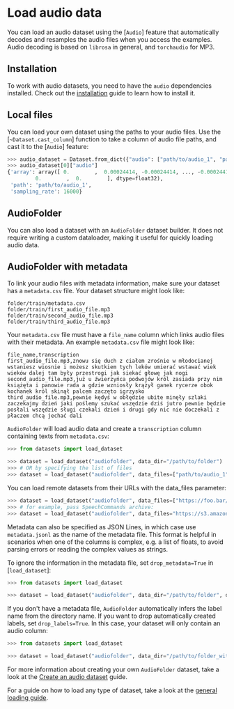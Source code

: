 # Load audio data

You can load an audio dataset using the [`Audio`] feature that automatically decodes and resamples the audio files when you access the examples.
Audio decoding is based on `librosa` in general, and `torchaudio` for MP3.

## Installation

To work with audio datasets, you need to have the `audio` dependencies installed.
Check out the [installation](./installation#audio) guide to learn how to install it.


## Local files

You can load your own dataset using the paths to your audio files. Use the [`~Dataset.cast_column`] function to take a column of audio file paths, and cast it to the [`Audio`] feature:

```py
>>> audio_dataset = Dataset.from_dict({"audio": ["path/to/audio_1", "path/to/audio_2", ..., "path/to/audio_n"]}).cast_column("audio", Audio())
>>> audio_dataset[0]["audio"]
{'array': array([ 0.        ,  0.00024414, -0.00024414, ..., -0.00024414,
         0.        ,  0.        ], dtype=float32),
 'path': 'path/to/audio_1',
 'sampling_rate': 16000}
```

## AudioFolder

You can also load a dataset with an `AudioFolder` dataset builder. It does not require writing a custom dataloader, making it useful for quickly loading audio data.

## AudioFolder with metadata

To link your audio files with metadata information, make sure your dataset has a `metadata.csv` file. Your dataset structure might look like:

```
folder/train/metadata.csv
folder/train/first_audio_file.mp3
folder/train/second_audio_file.mp3
folder/train/third_audio_file.mp3
```

Your `metadata.csv` file must have a `file_name` column which links audio files with their metadata. An example `metadata.csv` file might look like:

```text
file_name,transcription
first_audio_file.mp3,znowu się duch z ciałem zrośnie w młodocianej wstaniesz wiosnie i możesz skutkiem tych leków umierać wstawać wiek wieków dalej tam były przestrogi jak siekać głowę jak nogi
second_audio_file.mp3,już u źwierzyńca podwojów król zasiada przy nim książęta i panowie rada a gdzie wzniosły krążył ganek rycerze obok kochanek król skinął palcem zaczęto igrzysko
third_audio_file.mp3,pewnie kędyś w obłędzie ubite minęły szlaki zaczekajmy dzień jaki poślemy szukać wszędzie dziś jutro pewnie będzie posłali wszędzie sługi czekali dzień i drugi gdy nic nie doczekali z płaczem chcą jechać dali
```

`AudioFolder` will load audio data and create a `transcription` column containing texts from `metadata.csv`:

```py
>>> from datasets import load_dataset

>>> dataset = load_dataset("audiofolder", data_dir="/path/to/folder")
>>> # OR by specifying the list of files
>>> dataset = load_dataset("audiofolder", data_files=["path/to/audio_1", "path/to/audio_2", ..., "path/to/audio_n"])
```

You can load remote datasets from their URLs with the data_files parameter:

```py
>>> dataset = load_dataset("audiofolder", data_files=["https://foo.bar/audio_1", "https://foo.bar/audio_2", ..., "https://foo.bar/audio_n"]
>>> # for example, pass SpeechCommands archive:
>>> dataset = load_dataset("audiofolder", data_files="https://s3.amazonaws.com/datasets.huggingface.co/SpeechCommands/v0.01/v0.01_test.tar.gz")
```

Metadata can also be specified as JSON Lines, in which case use `metadata.jsonl` as the name of the metadata file. This format is helpful in scenarios when one of the columns is complex, e.g. a list of floats, to avoid parsing errors or reading the complex values as strings.

To ignore the information in the metadata file, set `drop_metadata=True` in [`load_dataset`]:

```py
>>> from datasets import load_dataset

>>> dataset = load_dataset("audiofolder", data_dir="/path/to/folder", drop_metadata=True)
```

If you don't have a metadata file, `AudioFolder` automatically infers the label name from the directory name.
If you want to drop automatically created labels, set `drop_labels=True`.
In this case, your dataset will only contain an audio column:

```py
>>> from datasets import load_dataset

>>> dataset = load_dataset("audiofolder", data_dir="/path/to/folder_without_metadata", drop_labels=True)
```

<Tip>

For more information about creating your own `AudioFolder` dataset, take a look at the [Create an audio dataset](./audio_dataset) guide.

</Tip>

For a guide on how to load any type of dataset, take a look at the <a class="underline decoration-sky-400 decoration-2 font-semibold" href="./loading">general loading guide</a>.
